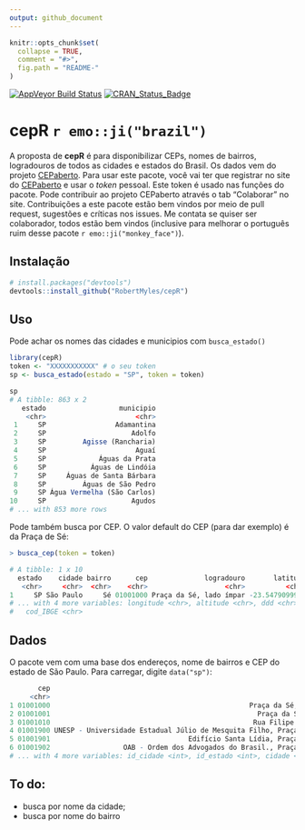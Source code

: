 ```yaml
---
output: github_document
---
```


<!-- README.md is generated from README.Rmd. Please edit that file -->

```r
knitr::opts_chunk$set(
  collapse = TRUE,
  comment = "#>",
  fig.path = "README-"
)
```

[![AppVeyor Build Status](https://ci.appveyor.com/api/projects/status/github/RobertMyles/cepR?branch=master&svg=true)](https://ci.appveyor.com/project/RobertMyles/cepR) 
[![CRAN_Status_Badge](http://www.r-pkg.org/badges/version/cepR)](https://cran.r-project.org/package=cepR)

# cepR `r emo::ji("brazil")`

A proposta de **cepR** é para disponibilizar CEPs, nomes de bairros, logradouros de todos as cidades e estados do Brasil. Os dados vem do projeto [CEPaberto](http://cepaberto.com/). Para usar este pacote, você vai ter que registrar no site do [CEPaberto](http://cepaberto.com/users/register) e usar o *token* pessoal. Este token é usado nas funções do pacote. Pode contribuir ao projeto CEPaberto através o tab "Colaborar" no site. Contribuições a este pacote estão bem vindos por meio de pull request, sugestões e críticas nos issues. Me contata se quiser ser colaborador, todos estão bem vindos (inclusive para melhorar o português ruim desse pacote `r emo::ji("monkey_face")`). 

## Instalação

```r
# install.packages("devtools")
devtools::install_github("RobertMyles/cepR")
```

## Uso

Pode achar os nomes das cidades e municipios com `busca_estado()` 

```r
library(cepR)
token <- "XXXXXXXXXXX" # o seu token
sp <- busca_estado(estado = "SP", token = token)

sp
# A tibble: 863 x 2
   estado                  municipio
    <chr>                      <chr>
 1     SP                 Adamantina
 2     SP                     Adolfo
 3     SP         Agisse (Rancharia)
 4     SP                      Aguaí
 5     SP             Águas da Prata
 6     SP           Águas de Lindóia
 7     SP     Águas de Santa Bárbara
 8     SP         Águas de São Pedro
 9     SP Água Vermelha (São Carlos)
10     SP                     Agudos
# ... with 853 more rows
```

Pode também busca por CEP. O valor default do CEP (para dar exemplo) é da Praça de Sé:  

```r
> busca_cep(token = token)

# A tibble: 1 x 10
  estado    cidade bairro      cep              logradouro       latitude
   <chr>     <chr>  <chr>    <chr>                   <chr>          <chr>
1     SP São Paulo     Sé 01001000 Praça da Sé, lado ímpar -23.5479099981
# ... with 4 more variables: longitude <chr>, altitude <chr>, ddd <chr>,
#   cod_IBGE <chr>
```



## Dados 

O pacote vem com uma base dos endereços, nome de bairros e CEP do estado de São Paulo. Para carregar, digite `data("sp")`:  

```r
       cep                                                                   local bairro
     <chr>                                                                   <chr>  <chr>
1 01001000                                                 Praça da Sé, lado ímpar     Sé
2 01001001                                                   Praça da Sé, lado par     Sé
3 01001010                                                  Rua Filipe de Oliveira     Sé
4 01001900 UNESP - Universidade Estadual Júlio de Mesquita Filho, Praça da Sé, 108     Sé
5 01001901                                  Edifício Santa Lídia, Praça da Sé, 371     Sé
6 01001902                  OAB - Ordem dos Advogados do Brasil., Praça da Sé, 385     Sé
# ... with 4 more variables: id_cidade <int>, id_estado <int>, cidade <chr>, estado <chr>
```


## To do:  

- busca por nome da cidade;
- busca por nome do bairro
